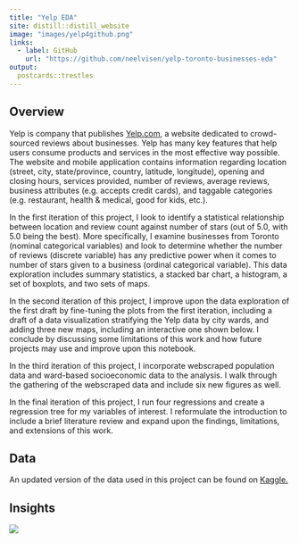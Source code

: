 ```yaml
---
title: "Yelp EDA"
site: distill::distill_website
image: "images/yelp4github.png"
links:
  - label: GitHub
    url: "https://github.com/neelvisen/yelp-toronto-businesses-eda" 
output:
  postcards::trestles
---
```


## Overview
Yelp is company that publishes [Yelp.com](https://www.yelp.com/), a website dedicated to crowd-sourced reviews about businesses. Yelp has many key features that help users consume products and services in the most effective way possible. The website and mobile application contains information regarding location (street, city, state/province, country, latitude, longitude), opening and closing hours, services provided, number of reviews, average reviews, business attributes (e.g. accepts credit cards), and taggable categories (e.g. restaurant, health & medical, good for kids, etc.).

In the first iteration of this project, I look to identify a statistical relationship between location and review count against number of stars (out of 5.0, with 5.0 being the best). More specifically, I examine businesses from Toronto (nominal categorical variables) and look to determine whether the number of reviews (discrete variable) has any predictive power when it comes to number of stars given to a business (ordinal categorical variable). This data exploration includes summary statistics, a stacked bar chart, a histogram, a set of boxplots, and two sets of maps.

In the second iteration of this project, I improve upon the data exploration of the first draft by fine-tuning the plots from the first iteration, including a draft of a data visualization stratifying the Yelp data by city wards, and adding three new maps, including an interactive one shown below. I conclude by discussing some limitations of this work and how future projects may use and improve upon this notebook.

In the third iteration of this project, I incorporate webscraped population data and ward-based socioeconomic data to the analysis. I walk through the gathering of the webscraped data and include six new figures as well.

In the final iteration of this project, I run four regressions and create a regression tree for my variables of interest. I reformulate the introduction to include a brief literature review and expand upon the findings, limitations, and extensions of this work.

## Data
An updated version of the data used in this project can be found on [Kaggle.](https://www.kaggle.com/yelp-dataset/yelp-dataset)

## Insights
![](images/interactivemap4github.png)